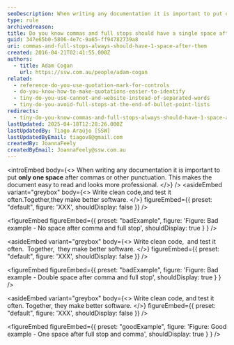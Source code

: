 ```yaml
---
seoDescription: When writing any documentation it is important to put only one space after commas or other punctuation. This makes the document easy to read and looks more professional.
type: rule
archivedreason:
title: Do you know commas and full stops should have a single space after them?
guid: 347e65b0-5806-4e7c-9a65-ff94782739a8
uri: commas-and-full-stops-always-should-have-1-space-after-them
created: 2016-04-21T02:41:55.000Z
authors:
  - title: Adam Cogan
    url: https://ssw.com.au/people/adam-cogan
related:
  - reference-do-you-use-quotation-mark-for-controls
  - do-you-know-how-to-make-quotations-easier-to-identify
  - tiny-do-you-use-cannot-and-website-instead-of-separated-words
  - tiny-do-you-avoid-full-stops-at-the-end-of-bullet-point-lists
redirects:
  - tiny-do-you-know-commas-and-full-stops-always-should-have-1-space-after-them
lastUpdated: 2025-04-18T12:28:26.000Z
lastUpdatedBy: Tiago Araújo [SSW]
lastUpdatedByEmail: tiagov8@gmail.com
createdBy: JoannaFeely
createdByEmail: JoannaFeely@ssw.com.au
---
```


<introEmbed
  body={<>
When writing any documentation it is important to put **only one space** after commas or other punctuation. This makes the document easy to read and looks more professional.
  </>}
/>
<asideEmbed
  variant="greybox"
  body={<>
    Write clean code,and test it often.Together,they make better software.
  </>}
  figureEmbed={{
    preset: "default",
    figure: 'XXX',
    shouldDisplay: false
  }}
/>

<figureEmbed figureEmbed={{
  preset: "badExample",
  figure: 'Figure: Bad example - No space after comma and full stop',
  shouldDisplay: true
} } />


<asideEmbed
  variant="greybox"
  body={<>
    Write clean code, &nbsp;and test it often. &nbsp;Together, &nbsp;they make better software.
  </>}
  figureEmbed={{
    preset: "default",
    figure: 'XXX',
    shouldDisplay: false
  }}
/>

<figureEmbed figureEmbed={{
  preset: "badExample",
  figure: 'Figure: Bad example - Double space after comma and full stop',
  shouldDisplay: true
} } />


<asideEmbed
  variant="greybox"
  body={<>
    Write clean code, and test it often. Together, they make better software.
  </>}
  figureEmbed={{
    preset: "default",
    figure: 'XXX',
    shouldDisplay: false
  }}
/>

<figureEmbed figureEmbed={{
  preset: "goodExample",
  figure: 'Figure: Good example - One space after full stop and comma',
  shouldDisplay: true
} } />
